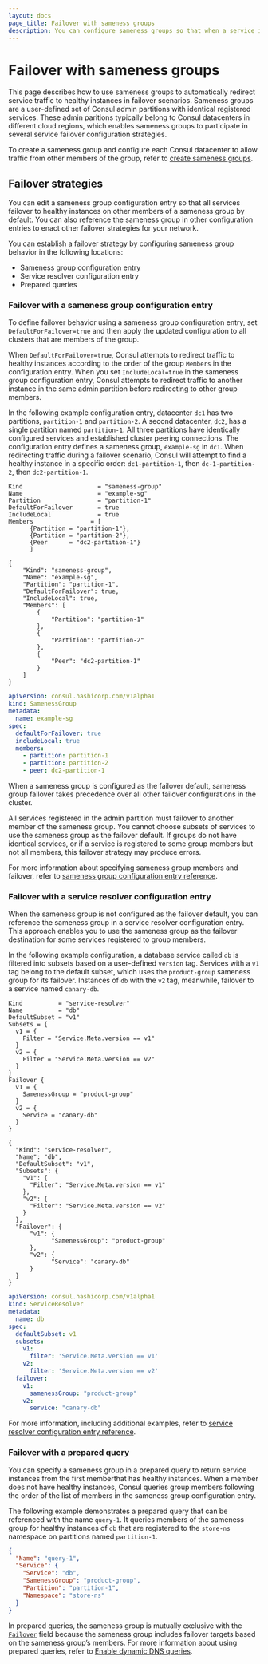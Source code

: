 ```yaml
---
layout: docs
page_title: Failover with sameness groups
description: You can configure sameness groups so that when a service instance fails, traffic automatically routes to an identical service instance. Learn how to use sameness groups to create a failover strategy for deployments with multiple datacenters and cluster peering connections.
---
```


# Failover with sameness groups

This page describes how to use sameness groups to automatically redirect service traffic to healthy instances in failover scenarios. Sameness groups are a user-defined set of Consul admin partitions with identical registered services. These admin paritions typically belong to Consul datacenters in different cloud regions, which enables sameness groups to participate in several service failover configuration strategies.

To create a sameness group and configure each Consul datacenter to allow traffic from other members of the group, refer to [create sameness groups](/consul/docs/connect/cluster-peering/usage/create-sameness-groups).

## Failover strategies

You can edit a sameness group configuration entry so that all services failover to healthy instances on other members of a sameness group by default. You can also reference the sameness group in other configuration entries to enact other failover strategies for your network. 

You can establish a failover strategy by configuring sameness group behavior in the following locations:

- Sameness group configuration entry
- Service resolver configuration entry
- Prepared queries

### Failover with a sameness group configuration entry

To define failover behavior using a sameness group configuration entry, set `DefaultForFailover=true` and then apply the updated configuration to all clusters that are members of the group.

When `DefaultForFailover=true`, Consul attempts to redirect traffic to healthy instances according to the order of the group `Members` in the configuration entry. When you set `IncludeLocal=true` in the sameness group configuration entry, Consul attempts to redirect traffic to another instance in the same admin partition before redirecting to other group members.

In the following example configuration entry, datacenter `dc1` has two partitions, `partition-1` and `partition-2`. A second datacenter, `dc2`, has a single partition named `partition-1`. All three partitions have identically configured services and established cluster peering connections. The configuration entry defines a sameness group, `example-sg` in `dc1`. When redirecting traffic during a failover scenario, Consul will attempt to find a healthy instance in a specific order: `dc1-partition-1`, then `dc-1-partition-2`, then `dc2-partition-1`.

<Tabs>

<Tab heading="HCL" group="hcl">

```hcl
Kind                     = "sameness-group"  
Name                     = "example-sg"
Partition                = "partition-1" 
DefaultForFailover       = true
IncludeLocal             = true
Members                = [
      {Partition = "partition-1"},
      {Partition = "partition-2"},
      {Peer      = "dc2-partition-1"}
      ]
```

</Tab>

<Tab heading="JSON" group="json">

```
{
    "Kind": "sameness-group", 
    "Name": "example-sg", 
    "Partition": "partition-1",
    "DefaultForFailover": true,
    "IncludeLocal": true,
    "Members": [
        {
            "Partition": "partition-1"
        },
        {
            "Partition": "partition-2"
        },
        {
            "Peer": "dc2-partition-1"
        }
    ]
}
```

<Tab heading="YAML" group="yaml">

```yaml
apiVersion: consul.hashicorp.com/v1alpha1
kind: SamenessGroup 
metadata:
  name: example-sg
spec:
  defaultForFailover: true
  includeLocal: true
  members:                                   
    - partition: partition-1
    - partition: partition-2
    - peer: dc2-partition-1
```

</Tab>

When a sameness group is configured as the failover default, sameness group failover takes precedence over all other failover configurations in the cluster.

All services registered in the admin partition must failover to another member of the sameness group. You cannot choose subsets of services to use the sameness group as the failover default. If groups do not have identical services, or if a service is registered to some group members but not all members, this failover strategy may produce errors.

For more information about specifying sameness group members and failover, refer to [sameness group configuration entry reference](/consul/docs/connects/config-entries/sameness-group).

### Failover with a service resolver configuration entry

When the sameness group is not configured as the failover default, you can reference the sameness group in a service resolver configuration entry. This approach enables you to use the sameness group as the failover destination for some services registered to group members.

In the following example configuration, a database service called `db` is filtered into subsets based on a user-defined `version` tag. Services with a `v1` tag belong to the default subset, which uses the `product-group` sameness group for its failover. Instances of `db` with the `v2` tag, meanwhile, failover to a service named `canary-db`.

<Tabs>

<Tab heading="HCL" group="hcl">

```hcl
Kind          = "service-resolver"
Name          = "db"
DefaultSubset = "v1"
Subsets = {
  v1 = {
    Filter = "Service.Meta.version == v1"
  }
  v2 = {
    Filter = "Service.Meta.version == v2"
  }
}
Failover {
  v1 = {
    SamenessGroup = "product-group"
  }
  v2 = {
    Service = "canary-db"
  }
}
```

</Tab>

<Tab heading="JSON" group="json">

```
{
  "Kind": "service-resolver", 
  "Name": "db", 
  "DefaultSubset": "v1",
  "Subsets": {
    "v1": {
      "Filter": "Service.Meta.version == v1"
    },
    "v2": {
      "Filter": "Service.Meta.version == v2"
    }
  },   
  "Failover": {
      "v1": {
            "SamenessGroup": "product-group"
      },
      "v2": {
            "Service": "canary-db"
      }
  }
}
```

<Tab heading="YAML" group="yaml">

```yaml
apiVersion: consul.hashicorp.com/v1alpha1
kind: ServiceResolver
metadata:
  name: db
spec:
  defaultSubset: v1
  subsets:
    v1:
      filter: 'Service.Meta.version == v1'
    v2:
      filter: 'Service.Meta.version == v2'
  failover:
    v1:
      samenessGroup: "product-group"
    v2:
      service: "canary-db"
```

</Tab>
</Tabs>

For more information, including additional examples, refer to [service resolver configuration entry reference](/consul/docs/connect/config-entries/service-resolver).

### Failover with a prepared query

You can specify a sameness group in a prepared query to return service instances from the first memberthat has healthy instances. When a member does not have healthy instances, Consul queries group members following the order of the list of members in the sameness group configuration entry.

The following example demonstrates a prepared query that can be referenced with the name `query-1`. It queries members of the sameness group for healthy instances of `db` that are registered to the `store-ns` namespace on partitions named `partition-1`.

```json
{
  "Name": "query-1",
  "Service": {
    "Service": "db",
    "SamenessGroup": "product-group",
    "Partition": "partition-1",
    "Namespace": "store-ns"
  }
}
```

In prepared queries, the sameness group is mutually exclusive with the [`Failover`](/consul/api-docs/query#failover) field because the sameness group includes failover targets based on the sameness group’s members. For more information about using prepared queries, refer to [Enable dynamic DNS queries](/consul/docs/services/discovery/dns-dynamic-lookups).